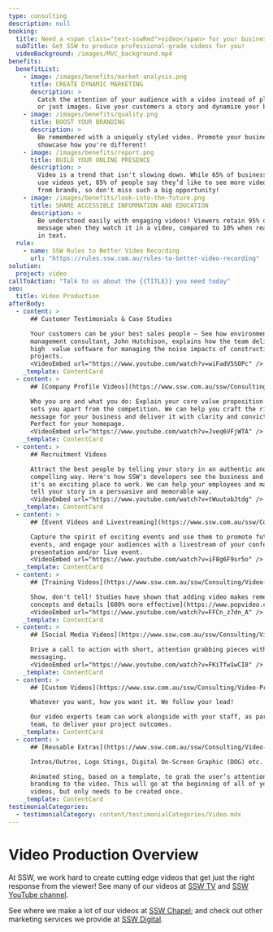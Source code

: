```yaml
---
type: consulting
description: null
booking:
  title: Need a <span class="text-sswRed">video</span> for your business?
  subTitle: Get SSW to produce professional-grade videos for you!
  videoBackground: /images/MVC_background.mp4
benefits:
  benefitList:
    - image: /images/benefits/market-analysis.png
      title: CREATE DYNAMIC MARKETING
      description: >
        Catch the attention of your audience with a video instead of plain text 
        or just images. Give your customers a story and dynamize your business.
    - image: /images/benefits/quality.png
      title: BOOST YOUR BRANDING
      description: >
        Be remembered with a uniquely styled video. Promote your business and 
        showcase how you're different!
    - image: /images/benefits/report.png
      title: BUILD YOUR ONLINE PRESENCE
      description: >
        Video is a trend that isn't slowing down. While 65% of business don't 
        use videos yet, 85% of people say they’d like to see more video content 
        from brands, so don't miss such a big opportunity!
    - image: /images/benefits/look-into-the-future.png
      title: SHARE ACCESSIBLE INFORMATION AND EDUCATION
      description: >
        Be understood easily with engaging videos! Viewers retain 95% of a 
        message when they watch it in a video, compared to 10% when reading  it
        in text.
  rule:
    - name: SSW Rules to Better Video Recording
      url: "https://rules.ssw.com.au/rules-to-better-video-recording"
solution:
  project: video
callToAction: "Talk to us about the {{TITLE}} you need today"
seo:
  title: Video Production
afterBody:
  - content: >
      ## Customer Testimonials & Case Studies

      Your customers can be your best sales people – See how environmental 
      management consultant, John Hutchison, explains how the team delivered
      high  value software for managing the noise impacts of construction
      projects. 
      <VideoEmbed url="https://www.youtube.com/watch?v=wiFadV5SOPc" />
    _template: ContentCard
  - content: >
      ## [Company Profile Videos](https://www.ssw.com.au/ssw/Consulting/Video-Production/Video-Production-Product-Services.aspx)

      Who you are and what you do: Explain your core value proposition and what 
      sets you apart from the competition. We can help you craft the right 
      message for your business and deliver it with clarity and conviction. 
      Perfect for your homepage.
      <VideoEmbed url="https://www.youtube.com/watch?v=Jveq6VFjWTA" />
    _template: ContentCard
  - content: >
      ## Recruitment Videos

      Attract the best people by telling your story in an authentic and 
      compelling way. Here's how SSW's developers see the business and why 
      it's an exciting place to work. We can help your employees and management 
      tell your story in a persuasive and memorable way.
      <VideoEmbed url="https://www.youtube.com/watch?v=tWuutobJtdg" />
    _template: ContentCard
  - content: >
      ## [Event Videos and Livestreaming](https://www.ssw.com.au/ssw/Consulting/Video-Production/Conference-Video-Recording.aspx)

      Capture the spirit of exciting events and use them to promote future 
      events, and engage your audiences with a livestream of your conference, 
      presentation and/or live event.
      <VideoEmbed url="https://www.youtube.com/watch?v=iF8g6F9sr5o" />
    _template: ContentCard
  - content: >
      ## [Training Videos](https://www.ssw.com.au/ssw/Consulting/Video-Production/Video-Production-Training.aspx)

      Show, don't tell! Studies have shown that adding video makes remembering 
      concepts and details [600% more effective](https://www.popvideo.com/blog/looking-at-the-facts-why-video-content-has-the-highest-retention-rate).
      <VideoEmbed url="https://www.youtube.com/watch?v=FFCn_z7dn_A" />
    _template: ContentCard
  - content: >
      ## [Social Media Videos](https://www.ssw.com.au/ssw/Consulting/Video-Production/Video-Production-Content-Marketing.aspx)

      Drive a call to action with short, attention grabbing pieces with clear 
      messaging.
      <VideoEmbed url="https://www.youtube.com/watch?v=FKiTfw1wCI8" />
    _template: ContentCard
  - content: >
      ## [Custom Videos](https://www.ssw.com.au/ssw/Consulting/Video-Production/Video-Production-Custom-Video.aspx)

      Whatever you want, how you want it. We follow your lead!

      Our video experts team can work alongside with your staff, as part of the 
      team, to deliver your project outcomes.
    _template: ContentCard
  - content: >
      ## [Reusable Extras](https://www.ssw.com.au/ssw/Consulting/Video-Production/Video-Production-Reusable-Extras.aspx)

      Intros/Outros, Logo Stings, Digital On-Screen Graphic (DOG) etc.

      Animated sting, based on a template, to grab the user’s attention and add 
      branding to the video. This will go at the beginning of all of your 
      videos, but only needs to be created once.
    _template: ContentCard
testimonialCategories:
  - testimonialCategory: content/testimonialCategories/Video.mdx
---
```


# Video Production Overview

At SSW, we work hard to create cutting edge videos that get just the right
response from the viewer! See many of our videos at [SSW TV](http://tv.ssw.com/)
and [SSW YouTube channel](https://www.youtube.com/c/sswtv).

See where we make a lot of our videos at [SSW Chapel](https://sswchapel.com.au/); and
check out other marketing services we provide at [SSW Digital](https://sswdigital.com.au/).

